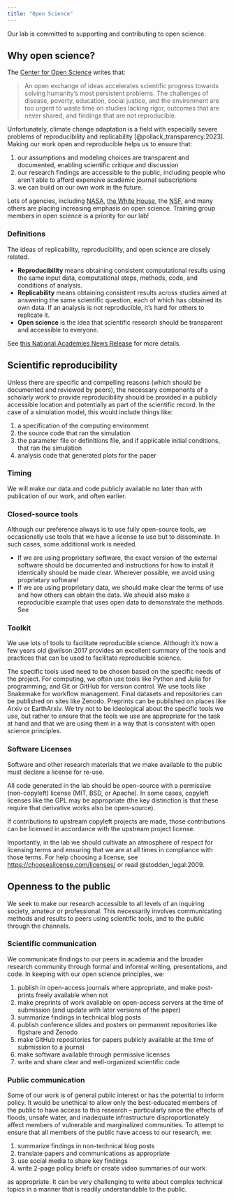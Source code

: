 ```yaml
---
title: "Open Science"
---
```


Our lab is committed to supporting and contributing to open science.

## Why open science?

The [Center for Open Science](https://www.cos.io/) writes that:

> An open exchange of ideas accelerates scientific progress towards solving humanity's most persistent problems.
> The challenges of disease, poverty, education, social justice, and the environment are too urgent to waste time on studies lacking rigor, outcomes that are never shared, and findings that are not reproducible.

Unfortunately, climate change adaptation is a field with especially severe problems of reproducibility and replicability [@pollack_transparency:2023].
Making our work open and reproducible helps us to ensure that:

1. our assumptions and modeling choices are transparent and documented, enabling scientific critique and discussion
1. our research findings are accessible to the public, including people who aren't able to afford expensive academic journal subscriptions
1. we can build on our own work in the future.

Lots of agencies, including
[NASA](https://science.nasa.gov/researchers/open-science/),
[the White House](https://www.whitehouse.gov/ostp/news-updates/2023/01/11/fact-sheet-biden-harris-administration-announces-new-actions-to-advance-open-and-equitable-research/),
the [NSF](https://new.nsf.gov/public-access),
and many others are placing increasing emphasis on open science.
Training group members in open science is a priority for our lab!

### Definitions

The ideas of replicability, reproducibility, and open science are closely related.

- **Reproducibility** means obtaining consistent computational results using the same input data, computational steps, methods, code, and conditions of analysis. 
- **Replicability** means obtaining consistent results across studies aimed at answering the same scientific question, each of which has obtained its own data. If an analysis is not reproducible, it's hard for others to replicate it.
- **Open science** is the idea that scientific research should be transparent and accessible to everyone.

See [this National Academies News Release](https://www.nationalacademies.org/news/2019/05/new-report-examines-reproducibility-and-replicability-in-science-recommends-ways-to-improve-transparency-and-rigor-in-research) for more details.

## Scientific reproducibility

Unless there are specific and compelling reasons (which should be documented and reviewed by peers), the necessary components of a scholarly work to provide reproducibility should be provided in a publicly accessible location and potentially as part of the scientific record.
In the case of a simulation model, this would include things like:

1. a specification of the computing environment
1. the source code that ran the simulation
1. the parameter file or definitions file, and if applicable initial conditions, that ran the simulation
1. analysis code that generated plots for the paper

### Timing

We will make our data and code publicly available no later than with publication of our work, and often earlier.

### Closed-source tools

Although our preference always is to use fully open-source tools, we occasionally use tools that we have a license to use but to disseminate.
In such cases, some additional work is needed.

- If we are using proprietary software, the exact version of the external software should be documented and instructions for how to install it identically should be made clear. Wherever possible, we avoid using proprietary software!
- If we are using proprietary data, we should make clear the terms of use and how others can obtain the data. We should also make a reproducible example that uses open data to demonstrate the methods. See 

### Toolkit

We use lots of tools to facilitate reproducible science.
Although it's now a few years old @wilson:2017 provides an excellent summary of the tools and practices that can be used to facilitate reproducible science.

The specific tools used need to be chosen based on the specific needs of the project.
For computing, we often use tools like Python and Julia for programming, and Git or GitHub for version control.
We use tools like Snakemake for workflow management.
Final datasets and repositories can be published on sites like Zenodo.
Preprints can be published on places like Arxiv or EarthArxiv.
We try not to be ideological about the specific tools we use, but rather to ensure that the tools we use are appropriate for the task at hand and that we are using them in a way that is consistent with open science principles.

### Software Licenses

Software and other research materials that we make available to the public must declare a license for re-use.

All code generated in the lab should be open-source with a permissive (non-copyleft) license (MIT, BSD, or Apache).
In some cases, copyleft licenses like the GPL may be appropriate (the key distinction is that these require that derivative works also be open-source).

If contributions to upstream copyleft projects are made, those contributions can be licensed in accordance with the upstream project license.

Importantly, in the lab we should cultivate an atmosphere of respect for licensing terms and ensuring that we are at all times in compliance with those terms.
For help choosing a license, see [https://choosealicense.com/licenses/](https://choosealicense.com/licenses/) or read @stodden_legal:2009.


## Openness to the public

We seek to make our research accessible to all levels of an inquiring society, amateur or professional.
This necessarily involves communicating methods and results to peers using scientific tools, and to the public through  the channels.

### Scientific communication

We communicate findings to our peers in academia and the broader research community through formal and informal writing, presentations, and code.
In keeping with our open science principles, we:

1. publish in open-access journals where appropriate, and make post-prints freely available when not
1. make preprints of work available on open-access servers at the time of submission (and update with later versions of the paper)
1. summarize findings in technical blog posts
1. publish conference slides and posters on permanent repositories like figshare and Zenodo
1. make GitHub repositories for papers publicly available at the time of submission to a journal
1. make software available through permissive licenses
1. write and share clear and well-organized scientific code

### Public communication

Some of our work is of general public interest or has the potential to inform policy.
It would be unethical to allow only the best-educated members of the public to have access to this research -- particularly since the effects of floods, unsafe water, and inadequate infrastructure disproportionately affect members of vulnerable and marginalized communities.
To attempt to ensure that all members of the public have access to our research, we:

1. summarize findings in non-technical blog posts
1. translate papers and communications as appropriate
1. use social media to share key findings
1. write 2-page policy briefs or create video summaries of our work

as appropriate.
It can be very challenging to write about complex technical topics in a manner that is readily understandable to the public.
